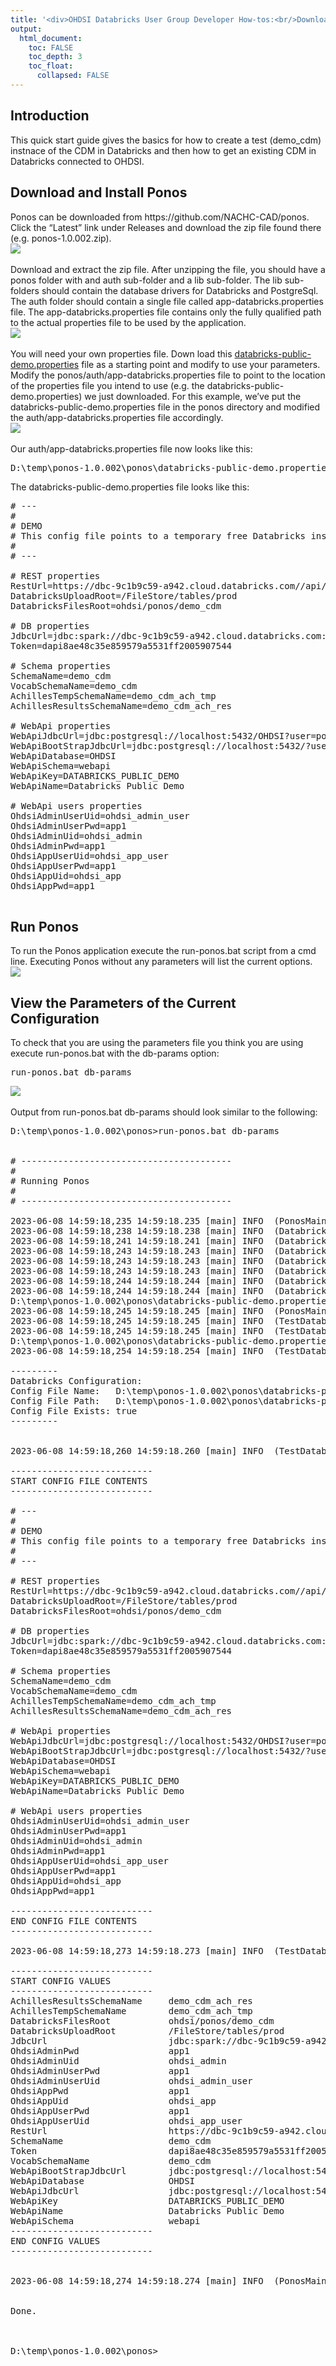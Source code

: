 ---
title: '<div>OHDSI Databricks User Group Developer How-tos:<br/>Download and Install Ponos</div>'
output:
  html_document:
    toc: FALSE
    toc_depth: 3
    toc_float:
      collapsed: FALSE
---

<p>
  <h2>Introduction</h2>
  This quick start guide gives the basics for how to create a test (demo_cdm) instnace of the CDM in Databricks 
  and then how to get an existing CDM in Databricks connected to OHDSI. 
  <h2>Download and Install Ponos</h2>
  Ponos can be downloaded from <a ref="https://github.com/NACHC-CAD/ponos">https://github.com/NACHC-CAD/ponos</a>. 
  Click the "Latest" link under Releases and download the zip file found there (e.g. ponos-1.0.002.zip). 
  <br/>
  <img src="./img/developer-how-tos/ponos/quickstart/ponos-git.png" />
  <br/>
  <br/>
  Download and extract the zip file. 
  After unzipping the file, you should have a ponos folder with and auth sub-folder and a lib sub-folder. 
  The lib sub-folders should contain the database drivers for Databricks and PostgreSql. 
  The auth folder should contain a single file called app-databricks.properties file. 
  The app-databricks.properties file contains only the fully qualified path to the actual properties file to be used by the application. 
  <br/>
  <img src="./img/developer-how-tos/ponos/quickstart/ponos-zip.png" />
  <br/>
  <br/>
  You will need your own properties file. 
  Down load this <a download href="./img/developer-how-tos/ponos/quickstart/databricks-public-demo.properties">databricks-public-demo.properties</a> 
  file as a starting point and modify to use your parameters. 
  Modify the ponos/auth/app-databricks.properties file to point to the location of the properties file you intend to use 
  (e.g. the databricks-public-demo.properties) we just downloaded. 
  For this example, we've put the databricks-public-demo.properties file in the ponos directory and modified the auth/app-databricks.properties file accordingly. 
  <br/>
  <img src="./img/developer-how-tos/ponos/quickstart/ponos-dir.png" />
  <br/>
  <br/>
  Our auth/app-databricks.properties file now looks like this: 
  <br/>
<pre class="prescrollable">
D:\temp\ponos-1.0.002\ponos\databricks-public-demo.properties
</pre>
  The databricks-public-demo.properties file looks like this:
<pre class="pre-scrollable" style="max-height: 75vh">
# ---
#
# DEMO
# This config file points to a temporary free Databricks instance created for this demo.  
#
# ---

# REST properties
RestUrl=https://dbc-9c1b9c59-a942.cloud.databricks.com//api/2.0
DatabricksUploadRoot=/FileStore/tables/prod
DatabricksFilesRoot=ohdsi/ponos/demo_cdm

# DB properties
JdbcUrl=jdbc:spark://dbc-9c1b9c59-a942.cloud.databricks.com:443/default;transportMode=http;ssl=1;httpPath=sql/protocolv1/o/2010859959023967/0602-003109-756w8ulw;AuthMech=3;UID=token;PWD=
Token=dapi8ae48c35e859579a5531ff2005907544

# Schema properties
SchemaName=demo_cdm
VocabSchemaName=demo_cdm
AchillesTempSchemaName=demo_cdm_ach_tmp
AchillesResultsSchemaName=demo_cdm_ach_res

# WebApi properties 
WebApiJdbcUrl=jdbc:postgresql://localhost:5432/OHDSI?user=postgres&password=ohdsi&currentSchema=OHDSI
WebApiBootStrapJdbcUrl=jdbc:postgresql://localhost:5432/?user=postgres&password=ohdsi
WebApiDatabase=OHDSI
WebApiSchema=webapi
WebApiKey=DATABRICKS_PUBLIC_DEMO
WebApiName=Databricks Public Demo

# WebApi users properties
OhdsiAdminUserUid=ohdsi_admin_user
OhdsiAdminUserPwd=app1
OhdsiAdminUid=ohdsi_admin
OhdsiAdminPwd=app1
OhdsiAppUserUid=ohdsi_app_user
OhdsiAppUserPwd=app1
OhdsiAppUid=ohdsi_app
OhdsiAppPwd=app1

</pre>
  
  <h2>Run Ponos</h2>
  To run the Ponos application execute the run-ponos.bat script from a cmd line. 
  Executing Ponos without any parameters will list the current options. 
  <br/>
  <img src="./img/developer-how-tos/ponos/quickstart/run-ponos.png" />

  <h2>View the Parameters of the Current Configuration</h2>
  To check that you are using the parameters file you think you are using execute run-ponos.bat with the db-params option:
<pre class="prescrollable">
run-ponos.bat db-params
</pre>
  <img src="./img/developer-how-tos/ponos/quickstart/ponos-params.png" />
  <br/>
  <br/>
  Output from run-ponos.bat db-params should look similar to the following:
<pre class="pre-scrollable" style="max-height: 75vh">
D:\temp\ponos-1.0.002\ponos>run-ponos.bat db-params


# ----------------------------------------
#
# Running Ponos
#
# ----------------------------------------

2023-06-08 14:59:18,235 14:59:18.235 [main] INFO  (PonosMain.java:40) - Getting config file...
2023-06-08 14:59:18,238 14:59:18.238 [main] INFO  (DatabricksProperties.java:54) - ------------
2023-06-08 14:59:18,241 14:59:18.241 [main] INFO  (DatabricksProperties.java:55) - File: null
2023-06-08 14:59:18,243 14:59:18.243 [main] INFO  (DatabricksProperties.java:56) - Exists: false
2023-06-08 14:59:18,243 14:59:18.243 [main] INFO  (DatabricksProperties.java:57) - Could not load default properties.
2023-06-08 14:59:18,243 14:59:18.243 [main] INFO  (DatabricksProperties.java:58) - A properties file will need to be provided by the user.
2023-06-08 14:59:18,244 14:59:18.244 [main] INFO  (DatabricksProperties.java:59) - ------------
2023-06-08 14:59:18,244 14:59:18.244 [main] INFO  (DatabricksProperties.java:77) - SETTING PROPS FROM:
D:\temp\ponos-1.0.002\ponos\databricks-public-demo.properties
2023-06-08 14:59:18,245 14:59:18.245 [main] INFO  (PonosMain.java:45) - CONFIG FILE SUCCESSFULY SET
2023-06-08 14:59:18,245 14:59:18.245 [main] INFO  (TestDatabricksProperties.java:88) - Found pointer file: ./auth/app-databricks.properties
2023-06-08 14:59:18,245 14:59:18.245 [main] INFO  (TestDatabricksProperties.java:89) - Pointer file points to config file:
D:\temp\ponos-1.0.002\ponos\databricks-public-demo.properties
2023-06-08 14:59:18,254 14:59:18.254 [main] INFO  (TestDatabricksProperties.java:76) -

---------
Databricks Configuration:
Config File Name:   D:\temp\ponos-1.0.002\ponos\databricks-public-demo.properties
Config File Path:   D:\temp\ponos-1.0.002\ponos\databricks-public-demo.properties
Config File Exists: true
---------


2023-06-08 14:59:18,260 14:59:18.260 [main] INFO  (TestDatabricksProperties.java:109) -

---------------------------
START CONFIG FILE CONTENTS
---------------------------

# ---
#
# DEMO
# This config file points to a temporary free Databricks instance created for this demo.
#
# ---

# REST properties
RestUrl=https://dbc-9c1b9c59-a942.cloud.databricks.com//api/2.0
DatabricksUploadRoot=/FileStore/tables/prod
DatabricksFilesRoot=ohdsi/ponos/demo_cdm

# DB properties
JdbcUrl=jdbc:spark://dbc-9c1b9c59-a942.cloud.databricks.com:443/default;transportMode=http;ssl=1;httpPath=sql/protocolv1/o/2010859959023967/0602-003109-756w8ulw;AuthMech=3;UID=token;PWD=
Token=dapi8ae48c35e859579a5531ff2005907544

# Schema properties
SchemaName=demo_cdm
VocabSchemaName=demo_cdm
AchillesTempSchemaName=demo_cdm_ach_tmp
AchillesResultsSchemaName=demo_cdm_ach_res

# WebApi properties
WebApiJdbcUrl=jdbc:postgresql://localhost:5432/OHDSI?user=postgres&password=ohdsi&currentSchema=OHDSI
WebApiBootStrapJdbcUrl=jdbc:postgresql://localhost:5432/?user=postgres&password=ohdsi
WebApiDatabase=OHDSI
WebApiSchema=webapi
WebApiKey=DATABRICKS_PUBLIC_DEMO
WebApiName=Databricks Public Demo

# WebApi users properties
OhdsiAdminUserUid=ohdsi_admin_user
OhdsiAdminUserPwd=app1
OhdsiAdminUid=ohdsi_admin
OhdsiAdminPwd=app1
OhdsiAppUserUid=ohdsi_app_user
OhdsiAppUserPwd=app1
OhdsiAppUid=ohdsi_app
OhdsiAppPwd=app1

---------------------------
END CONFIG FILE CONTENTS
---------------------------

2023-06-08 14:59:18,273 14:59:18.273 [main] INFO  (TestDatabricksProperties.java:127) - Config parameters:

---------------------------
START CONFIG VALUES
---------------------------
AchillesResultsSchemaName     demo_cdm_ach_res
AchillesTempSchemaName        demo_cdm_ach_tmp
DatabricksFilesRoot           ohdsi/ponos/demo_cdm
DatabricksUploadRoot          /FileStore/tables/prod
JdbcUrl                       jdbc:spark://dbc-9c1b9c59-a942.cloud.databricks.com:443/default;transportMode=http;ssl=1;httpPath=sql/protocolv1/o/2010859959023967/0602-003109-756w8ulw;AuthMech=3;UID=token;PWD=
OhdsiAdminPwd                 app1
OhdsiAdminUid                 ohdsi_admin
OhdsiAdminUserPwd             app1
OhdsiAdminUserUid             ohdsi_admin_user
OhdsiAppPwd                   app1
OhdsiAppUid                   ohdsi_app
OhdsiAppUserPwd               app1
OhdsiAppUserUid               ohdsi_app_user
RestUrl                       https://dbc-9c1b9c59-a942.cloud.databricks.com//api/2.0
SchemaName                    demo_cdm
Token                         dapi8ae48c35e859579a5531ff2005907544
VocabSchemaName               demo_cdm
WebApiBootStrapJdbcUrl        jdbc:postgresql://localhost:5432/?user=postgres&password=ohdsi
WebApiDatabase                OHDSI
WebApiJdbcUrl                 jdbc:postgresql://localhost:5432/OHDSI?user=postgres&password=ohdsi&currentSchema=OHDSI
WebApiKey                     DATABRICKS_PUBLIC_DEMO
WebApiName                    Databricks Public Demo
WebApiSchema                  webapi
---------------------------
END CONFIG VALUES
---------------------------


2023-06-08 14:59:18,274 14:59:18.274 [main] INFO  (PonosMain.java:35) - Done.


Done.



D:\temp\ponos-1.0.002\ponos>
</pre>
  <br/><br/><br/><br/><br/>
  <br/><br/><br/><br/><br/>
</p>
